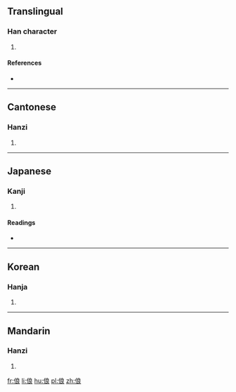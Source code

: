 ==Translingual==

===Han character===
{{Han char|rn=9|rad=人|as=07|sn=9|four=2323<sub>2</sub>|canj=人戈日女 (OIAV), X人戈日女 (XOIAV)|ids=⿰[[亻]][[良]]}}

# {{defn|Han|sort=人07}}

====References====
* {{Han ref|kx=0104.200|dkj=00678|dj=0221.040|hdz=10166.090|uh=4FCD|ud=20429|bh=CDDD|bd=52701}}

----

==Cantonese==

===Hanzi===
{{yue-hanzi|jyut=loeng4|y=leung4}}

# {{defn|lang=yue|sort=人07}}

----

==Japanese==

===Kanji===
{{ja-kanji|grade=|rs=人07}}

# {{defn|lang=ja|sort=人07}}

====Readings====
* {{ja-readings|on=[[りょう]] (ryō), [[ろう]] (rō)|kun=[[さまよう]] (samayou)}}

----

==Korean==

===Hanja===
{{ko-hanja|hangeul=량|rv=ryang|mr=ryang}}

# {{defn|lang=ko|sort=人07}}

----

==Mandarin==

===Hanzi===
{{cmn-hanzi|pin=[[láng]] ([[lang2]])|wg=lang<sup>2</sup>}}

# {{defn|lang=cmn|sort=人07}}

[[fr:俍]]
[[li:俍]]
[[hu:俍]]
[[pl:俍]]
[[zh:俍]]
